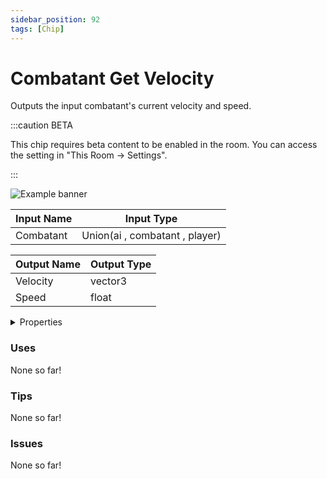 ```yaml
---
sidebar_position: 92
tags: [Chip]
---
```


# Combatant Get Velocity

Outputs the input combatant's current velocity and speed.

:::caution BETA

This chip requires beta content to be enabled in the room. You can access the setting in "This Room -> Settings".

:::

![Example banner](./assets/b4eadbfa-cdbe-42e6-9481-5197de58e272.svg)

| Input Name | Input Type |
|-----------|-----------|
| Combatant | Union(ai , combatant , player) |

| Output Name | Output Type |
|-----------|-----------|
| Velocity | vector3 |
| Speed | float |


<details>
  <summary>Properties</summary>
  <div>
    <div>
    <table>
      <thead>
        <tr>
          <th>Is beta required?</th>
          <th>✅</th>
        </tr>
        <tr>
          <th>Is this chip a trolling risk?</th>
          <th>❌</th>
        </tr>
        <tr>
          <th>Chip UUID</th>
          <th>b4eadbfa-cdbe-42e6-9481-5197de58e272</th>
        </tr>
      </thead>
    </table>
    </div>
  </div>
</details>

### Uses

None so far!

### Tips

None so far!

### Issues

None so far!